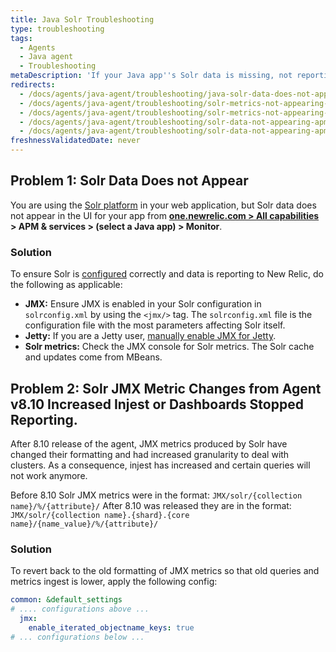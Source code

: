 ```yaml
---
title: Java Solr Troubleshooting
type: troubleshooting
tags:
  - Agents
  - Java agent
  - Troubleshooting
metaDescription: 'If your Java app''s Solr data is missing, not reporting to New Relic, or too much data is being reported, follow these troubleshooting steps to ensure Solr is configured correctly.'
redirects:
  - /docs/agents/java-agent/troubleshooting/java-solr-data-does-not-appear
  - /docs/agents/java-agent/troubleshooting/solr-metrics-not-appearing-solr-tab
  - /docs/agents/java-agent/troubleshooting/solr-metrics-not-appearing-apm-solr-tab
  - /docs/agents/java-agent/troubleshooting/solr-data-not-appearing-apm-solr-tab
  - /docs/agents/java-agent/troubleshooting/solr-data-not-appearing-apm-solr-tab-java
freshnessValidatedDate: never
---
```


## Problem 1: Solr Data Does not Appear

You are using the [Solr platform](http://lucene.apache.org/solr/) in your web application, but Solr data does not appear in the <InlinePopover type="apm"/> UI for your app from <DNT>**[one.newrelic.com > All capabilities](https://one.newrelic.com/all-capabilities) > APM & services > (select a Java app) > Monitor**</DNT>.

### Solution

To ensure Solr is [configured](/docs/agents/java-agent/getting-started/compatibility-requirements-java-agent#other) correctly and data is reporting to New Relic, do the following as applicable:

* <DNT>**JMX:**</DNT> Ensure JMX is enabled in your Solr configuration in `solrconfig.xml` by using the `<jmx/>` tag. The `solrconfig.xml` file is the configuration file with the most parameters affecting Solr itself.
* <DNT>**Jetty:**</DNT> If you are a Jetty user, [manually enable JMX for Jetty](https://wiki.eclipse.org/Jetty/Tutorial/JMX#Enabling_JMXConnectorServer_for_Remote_Access).
* <DNT>**Solr metrics:**</DNT> Check the JMX console for Solr metrics. The Solr cache and updates come from MBeans.

## Problem 2: Solr JMX Metric Changes from Agent v8.10 Increased Injest or Dashboards Stopped Reporting.

After 8.10 release of the agent, JMX metrics produced by Solr have changed their formatting and had increased granularity to deal with clusters.
As a consequence, injest has increased and certain queries will not work anymore.

Before 8.10 Solr JMX metrics were in the format: 
```JMX/solr/{collection name}/%/{attribute}/```
After 8.10 was released they are in the format: 
```JMX/solr/{collection name}.{shard}.{core name}/{name_value}/%/{attribute}/```

### Solution

To revert back to the old formatting of JMX metrics so that old queries and metrics ingest is lower, apply the following config:
```yml
common: &default_settings
# .... configurations above ...
  jmx:
    enable_iterated_objectname_keys: true
# ... configurations below ...
```

